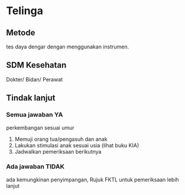 # Telinga
## Metode 
tes daya dengar dengan menggunakan instrumen.
## SDM Kesehatan
Dokter/ Bidan/ Perawat

## Tindak lanjut
### Semua jawaban YA
perkembangan sesuai umur
1. Memuji orang tua/pengasuh dan anak
2. Lakukan stimulasi anak sesuai usia (lihat buku KIA)
3. Jadwalkan pemeriksaan berikutnya
### Ada jawaban TIDAK
ada kemungkinan penyimpangan, Rujuk FKTL untuk pemeriksaan lebih lanjut
